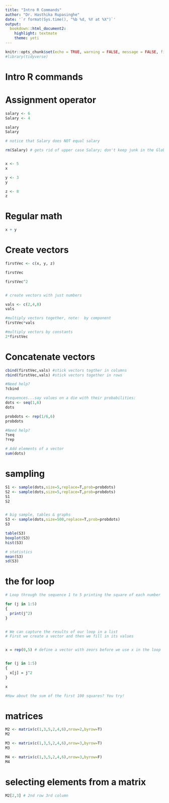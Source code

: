 ```yaml
---
title: "Intro R Commands"
author: "Dr. Hasthika Rupasinghe"
date: '`r format(Sys.time(), "%b %d, %Y at %X")`'
output:
  bookdown::html_document2:
    highlight: textmate
    theme: yeti
---
```



```r
knitr::opts_chunk$set(echo = TRUE, warning = FALSE, message = FALSE, fig.align = "center", comment = NA)
#library(tidyverse)
```

# Intro R commands {-}

# Assignment operator

```r
salary <- 6
Salary <- 4

salary
Salary

# notice that Salary does NOT equal salary

rm(Salary) # gets rid of upper case Salary; don't keep junk in the Global Environment!


x <- 5
x

y <- 3
y

z <- 8
z

```


# Regular math

```r
x + y
```


# Create vectors

```r
firstVec <- c(x, y, z)

firstVec

firstVec^2


# create vectors with just numbers

vals <- c(2,4,8)
vals

#multiply vectors together, note:  by component
firstVec*vals

#multiply vectors by constants
2*firstVec
```


# Concatenate vectors

```r

cbind(firstVec,vals) #stick vectors togther in columns
rbind(firstVec,vals) #stick vectors together in rows

#Need help?
?cbind

#sequences...say values on a die with their probabilities:
dots <- seq(1,6)
dots

probdots <- rep(1/6,6)
probdots

#Need help?
?seq
?rep

# Add elements of a vector
sum(dots)


```


# sampling 

```r

S1 <- sample(dots,size=5,replace=T,prob=probdots)
S2 <- sample(dots,size=5,replace=T,prob=probdots)
S1
S2


# big sample, tables & graphs
S3 <- sample(dots,size=500,replace=T,prob=probdots)
S3 

table(S3)
boxplot(S3)
hist(S3)

# statistics
mean(S3)
sd(S3)
```


# the for loop

```r
# Loop through the sequence 1 to 5 printing the square of each number

for (j in 1:5)
{
  print(j^2)
}


# We can capture the results of our loop in a list
# First we create a vector and then we fill in its values


x = rep(0,5) # define a vector with zeors before we use x in the loop


for (j in 1:5)
{
  x[j] = j^2
}

x

#How about the sum of the first 100 squares? You try!


```




# matrices

```r


M2 <- matrix(c(1,3,5,2,4,6),nrow=2,byrow=T)
M2

M3 <- matrix(c(1,3,5,2,4,6),nrow=3,byrow=T)
M3

M4 <- matrix(c(1,3,5,2,4,6),nrow=3,byrow=F)
M4


```

# selecting elements from a matrix

```r
M2[2,3] # 2nd row 3rd column 
```



